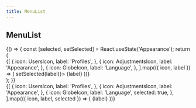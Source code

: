 ```yaml
---
title: MenuList
---
```



## MenuList

<Playground>
  {() => {
    const [selected, setSelected] = React.useState('Appearance');
    return (
      <Box width="$56" p="$4">
        <MenuList role="navigation">
          <Section title="Settings">
            {[
              {
                icon: UsersIcon,
                label: 'Profiles',
              },
              {
                icon: AdjustmentsIcon,
                label: 'Appearance',
              },
              {
                icon: GlobeIcon,
                label: 'Language',
              },
            ].map(({ icon, label }) => (
              <MenuList.Item key={label} aria-selected={selected === label} onClick={() => setSelected(label)}>
                <Icon as={icon} />
                <Text>{label}</Text>
              </MenuList.Item>
            ))}
          </Section>
        </MenuList>
      </Box>
    );
  }}
</Playground>

<Playground>
  <ThemeProvider theme="orange">
    <Box width="$56" p="$4">
      <MenuList role="navigation">
        <Section title="Settings">
          {[
            {
              icon: UsersIcon,
              label: 'Profiles',
            },
            {
              icon: AdjustmentsIcon,
              label: 'Appearance',
            },
            {
              icon: GlobeIcon,
              label: 'Language',
              selected: true,
            },
          ].map(({ icon, label, selected }) => (
            <MenuList.Item key={label} aria-selected={selected}>
              <Icon as={icon} />
              <Text>{label}</Text>
            </MenuList.Item>
          ))}
        </Section>
      </MenuList>
    </Box>
  </ThemeProvider>
</Playground>
